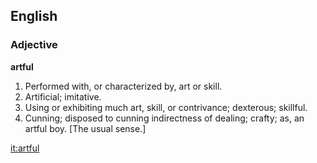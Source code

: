 ==English==

===Adjective===

'''artful'''

#Performed with, or characterized by, art or skill.
#Artificial; imitative.
#Using or exhibiting much art, skill, or contrivance; dexterous; skillful.
#Cunning; disposed to cunning indirectness of dealing; crafty; as, an artful boy. [The usual sense.]

[[it:artful]]